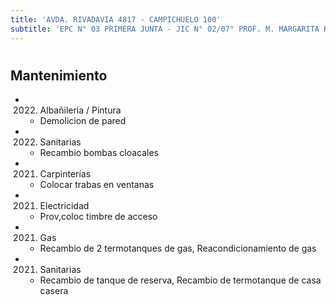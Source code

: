 ```yaml
---
title: 'AVDA. RIVADAVIA 4817 - CAMPICHUELO 100'
subtitle: 'EPC N° 03 PRIMERA JUNTA - JIC N° 02/07° PROF. M. MARGARITA RAVIOLI'
---
```


#


## Mantenimiento

*  (2022) Albañileria / Pintura 
    + Demolicion de pared

*  (2022) Sanitarias 
    + Recambio bombas cloacales

*  (2021) Carpinterías 
    + Colocar trabas en ventanas

*  (2021) Electricidad 
    + Prov,coloc timbre de acceso

*  (2021) Gas 
    + Recambio de 2 termotanques de gas, Reacondicionamiento de gas

*  (2021) Sanitarias 
    + Recambio de tanque de reserva, Recambio de termotanque de casa casera



